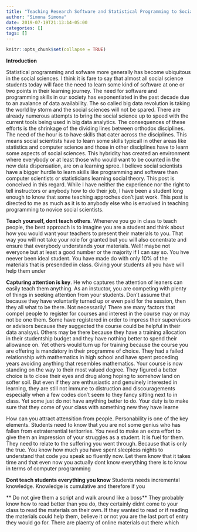 ```yaml
---
title: "Teaching Research Software and Statistical Programming to Social Science Students: A note to Instructors"
author: "Simona Simona"
date: 2019-07-19T21:13:14-05:00
categories: []
tags: []
---
```


```r
knitr::opts_chunk$set(collapse = TRUE)
```

**Introduction**

Statistical programming and sofware more generally has become ubiquitous in the social sciences. I think it is fare to say that almost all social science students today will face the need to learn some kind of software at one or two points in their learning journey. The need for software and programming skills in our society has exponentiated in the past decade due to an avalance of data availability. The so called big data revolution is taking the world by storm and the social sciences will not be spared. There are already numerous attempts to bring the social science up to speed with the current tools being used in big data analytics. The consequences of these efforts is the shrinkage of the dividing lines between orthodox disciplines. The need of the hour is to have skills that cater across the disciplines. This means social scientists have to learn some skills typicall in other areas like statistics and computer science and those in other disciplines have to learn some aspects of social sciences. This hybridity has created an environment where everybody or at least those who would want to be counted in the new data dispensation, are on a learning spree. I believe social scientists have a bigger hurdle to learn skills like programming and software than computer scientists or statisticians learning social theory. This post is conceived in this regard. While I have neither the experience nor the right to tell instructors or anybody how to do their job, I have been a student long enough to know that some teaching approches don't just work. This post is directed to me as much as it is to anybody else who is envolved in teaching programming to novice social scientists.

**Teach yourself, dont teach others**. Whenerve you go in class to teach people, the best approach is to imagine you are a student and think about how you would want your teachers to present their materials to you. That way you will not take your role for granted but you will also conentrate and ensure that everybody understands your materials. Well! maybe not everyone but at least a good number or the majority if I can say so. You hve neever been ideal student. You have made do with only 10% of the materials that is presended in class. Giving your students all you have will help them under

**Capturing attention is key**. He who captures the attention of leaners can easily teach them anything. As an instuctor, you are competing with plenty of things in seeking attention from your students. Don't assume that because they have voluntarily turned up or even paid for the session, then they all what to be there. Not necessarily! There are many factors that compel people to register for courses and interest in the course may or may not be one them. Some have registered in order to impress their supervisors or advisors because they suggected the course could be helpful in their data analsysi. Others may be there because they have a training allocation in their studentship budget and they have nothing better to spend their allowance on. Yet others would turn up for training because the course you are offering is mandatory in their programme of choice. They had a failed relationship with mathematics in high school and have spent proceding years avoiding anything that resembles mathematics. Your course is now standing on the way to their most valued degree. They figured a better choice is to close their eyes and drug along hoping to somehow land on softer soil. But even if they are enthusiastic and genuinely interested in learning, they are still not immune to distruction and discouragements especially when a few codes don't seem to    they fancy sitting next to in class. Yet some just do not have anything better to do. Your duty is to make sure that they come of your class with something new they have learne

How can you attract attensition from people. Personability is one of the key elements. Students need to know that you are not some genius who has fallen from extraterrential teritorries. You need to make an extra effort to give them an impression of your struggles as a student. It is fuel for them. They need to relate to the suffering you went through. Because that is only the true. You know how much you have spent sleepless nights to understand that code you speak so fluently now. Let them know that it takes time and that even now you actually dont know everything there is to know in terms of computer programming

**Dont teach students everything you know** Students needs incremental knowledge. Knowledge is cumulative and therefore if you 

** Do not give them a script and walk around like a boss** They probably know how to read better than you do, they certainly didnt come to your class to read the materials on their own. If they wanted to read or if reading the materials could help them, believe it or not you are the last port of entry they would go for. There are plaenty of online materials out there which

